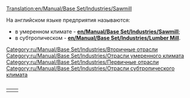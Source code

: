 [[Translation:en/Manual/Base Set/Industries/Sawmill]]
<table align="right"><tr valign="top">
<td>

{{ru/Manual/Base Set/Industries/Промышленность| имя=Лесопилка (умеренный климат)
| Изображение=en/Manual/Base Set/Industries/Sawmill.png
| Климат=[[ru/Manual/Климат#umerennyi|Умеренный]]
| Принимает=[[ru/Manual/Base Set/Cargos/Древесина|Древесина]]
| Производит=[[ru/Manual/Base Set/Cargos/Товары|Товары]]
| Примечания=нет
}}
[[Category:ru/Manual/Base Set/Industries/Вторичные отрасли]]
[[Category:ru/Manual/Base Set/Industries/Отрасли умеренного климата]]
</td>
<td>

{{ru/Manual/Base Set/Industries/Промышленность| имя=Лесопилка (субтропический климат)
| Изображение=en/Manual/Base Set/Industries/Lumbermill.png
| Климат=[[ru/Manual/Климат#subtropicheskii|Субтропический]]
| Принимает=ничего
| Производит=[[ru/Manual/Base Set/Cargos/Древесина|Древесина]]
| Примечания=Не создается при генерации карты и не строится впоследствии. Строительство должно быть профинансировано игроком.<br>
Постройка возможна только в области [[en/Tree Type 4|тропического леса]], где лесопилка будет пилить деревья по одной ячейке за раз в пределах некоторой области. Как только все деревья будут срублены, производительность лесопилки упадет до 0. Как следствие, данному предприятию требуется частая высадка новых деревьев.
}}
[[Category:ru/Manual/Base Set/Industries/Первичные отрасли]]
[[Category:ru/Manual/Base Set/Industries/Отрасли субтропического климата]]
</td></tr>
На английском языке предприятия называются:
*в умеренном климате - '''[[en/Manual/Base Set/Industries/Sawmill]]''';
*в субтропическом - '''[[en/Manual/Base Set/Industries/Lumber Mill]]'''.

{{ru/Manual/Base Set/Industries/Navbox Промышленность}}
